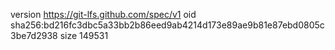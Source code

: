 version https://git-lfs.github.com/spec/v1
oid sha256:bd216fc3dbc5a33bb2b86eed9ab4214d173e89ae9b81e87ebd0805c3be7d2938
size 149531
